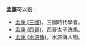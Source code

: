 '''孟康'''可以指：
* [[孟康_(三國)|孟康 (三國)]]，三國時代學者。
* [[孟康_(西晉)|孟康 (西晉)]]，西晉太子洗馬。
* [[孟康_(水滸傳)|孟康 (水滸傳)]]，水滸傳人物。


{{消歧义|M孟|Cat=二字孟姓人名消歧义}}